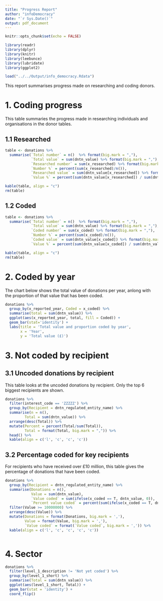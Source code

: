 ```yaml
---
title: "Progress Report"
author: "infoDemocracy"
date: "`r Sys.Date()`"
output: pdf_document
---
```


```r
knitr::opts_chunk$set(echo = FALSE)

library(readr)
library(dplyr)
library(knitr)
library(leebunce)
library(lubridate)
library(ggplot2)

load("../../Output/info_democracy.Rdata")

```

This report summarises progress made on researching and coding donors.

# 1. Coding progress

This table summaries the progress made in researching individuals and organisations in the donor tables.

## 1.1 Researched

```r
table <- donations %>% 
  summarise(`Total number` = n()  %>% format(big.mark = ","),
            `Total value` = sum(dntn_value) %>% format(big.mark = ","),
            `Researched number` = sum(x_researched) %>% format(big.mark = ","),
            `Number %` = percent(sum(x_researched)/n()),
            `Researched value` = sum(dntn_value[x_researched]) %>% format(big.mark = ","),
            `Value %` = percent(sum(dntn_value[x_researched]) / sum(dntn_value)))

kable(table, align = "c")
rm(table)
```

## 1.2 Coded

```r
table <- donations %>% 
  summarise(`Total number` = n()  %>% format(big.mark = ","),
            `Total value` = sum(dntn_value) %>% format(big.mark = ","),
            `Coded number` = sum(x_coded) %>% format(big.mark = ","),
            `Number %` = percent(sum(x_coded)/n()),
            `Coded value` = sum(dntn_value[x_coded]) %>% format(big.mark = ","),
            `Value %` = percent(sum(dntn_value[x_coded]) / sum(dntn_value)))

kable(table, align = "c")
rm(table)
```

# 2. Coded by year

The chart below shows the total value of donations per year, anlong with the proportion of that value that has been coded.

```r
donations %>% 
  group_by(x_reported_year, Coded = x_coded) %>% 
  summarise(total = sum(dntn_value)) %>% 
  ggplot(aes(x_reported_year, total, fill = Coded)) + 
  geom_bar(stat='identity') +
  labs(title = 'Total value and proportion coded by year',
       x = 'Year',
       y = 'Total value (£)')
```

# 3. Not coded by recipient

## 3.1 Uncoded donations by recipient
This table looks at the uncoded donations by recipient. Only the top 6 biggest recipients are shown.

```r
donations %>% 
  filter(interest_code == 'ZZZZZ') %>% 
  group_by(Recipient = dntn_regulated_entity_name) %>% 
  summarise(n = n(),
         Total = sum(dntn_value)) %>% 
  arrange(desc(Total)) %>% 
  mutate(Percent = percent(Total/sum(Total)),
         Total = format(Total, big.mark = ",")) %>% 
  head() %>% 
  kable(align = c('l', 'c', 'c', 'c'))
```

## 3.2 Percentage coded for key recipients

For recipients who have received over £10 million, this table gives the percentage of donations that have been coded.

```r
donations %>% 
  group_by(Recipient = dntn_regulated_entity_name) %>% 
  summarise(Donations = n(),
            Value = sum(dntn_value),
            `Value coded` = sum(ifelse(x_coded == T, dntn_value, 0)),
            `Percent value coded` = percent(sum(ifelse(x_coded == T, dntn_value, 0))/sum(dntn_value))) %>% 
  filter(Value >= 10000000) %>% 
  arrange(desc(Value)) %>% 
  mutate(Donations = format(Donations, big.mark = ','),
         Value = format(Value, big.mark = ','),
         `Value coded` = format(`Value coded`, big.mark = ',')) %>% 
  kable(align = c('l', 'c', 'c', 'c', 'c'))



```


# 4. Sector

```r

donations %>% 
  filter(level_1_description != 'Not yet coded') %>% 
  group_by(level_1_short) %>% 
  summarise(Total = sum(dntn_value)) %>% 
  ggplot(aes(level_1_short, Total)) +
  geom_bar(stat = 'identity') +
  coord_flip()

```

